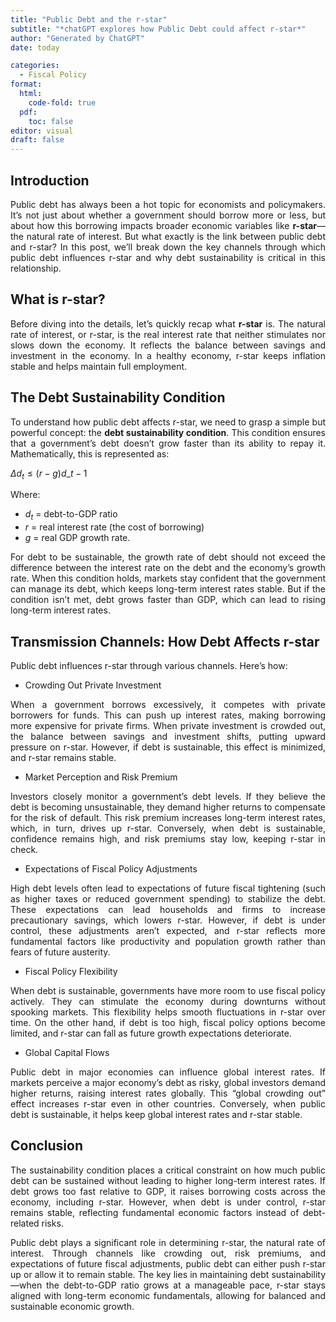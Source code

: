```yaml
---
title: "Public Debt and the r-star"
subtitle: "*chatGPT explores how Public Debt could affect r-star*"
author: "Generated by ChatGPT"
date: today

categories:
  - Fiscal Policy
format: 
  html:
    code-fold: true
  pdf:
    toc: false
editor: visual
draft: false 
---
```


<div align="justify">

## Introduction

Public debt has always been a hot topic for economists and policymakers. It's not just about whether a government should borrow more or less, but about how this borrowing impacts broader economic variables like **r-star**---the natural rate of interest. But what exactly is the link between public debt and r-star? In this post, we'll break down the key channels through which public debt influences r-star and why debt sustainability is critical in this relationship.

## What is r-star?

Before diving into the details, let's quickly recap what **r-star** is. The natural rate of interest, or r-star, is the real interest rate that neither stimulates nor slows down the economy. It reflects the balance between savings and investment in the economy. In a healthy economy, r-star keeps inflation stable and helps maintain full employment.

## The Debt Sustainability Condition

To understand how public debt affects r-star, we need to grasp a simple but powerful concept: the **debt sustainability condition**. This condition ensures that a government's debt doesn't grow faster than its ability to repay it. Mathematically, this is represented as:

$\Delta d_t \leq (r - g) d\_{t-1}$

Where: 

- $d_t$ = debt-to-GDP ratio 
- $r$ = real interest rate (the cost of borrowing) 
- $g$ = real GDP growth rate.

For debt to be sustainable, the growth rate of debt should not exceed the difference between the interest rate on the debt and the economy's growth rate. When this condition holds, markets stay confident that the government can manage its debt, which keeps long-term interest rates stable. But if the condition isn't met, debt grows faster than GDP, which can lead to rising long-term interest rates.

## Transmission Channels: How Debt Affects r-star

Public debt influences r-star through various channels. Here's how:

- Crowding Out Private Investment

When a government borrows excessively, it competes with private borrowers for funds. This can push up interest rates, making borrowing more expensive for private firms. When private investment is crowded out, the balance between savings and investment shifts, putting upward pressure on r-star. However, if debt is sustainable, this effect is minimized, and r-star remains stable.

- Market Perception and Risk Premium

Investors closely monitor a government's debt levels. If they believe the debt is becoming unsustainable, they demand higher returns to compensate for the risk of default. This risk premium increases long-term interest rates, which, in turn, drives up r-star. Conversely, when debt is sustainable, confidence remains high, and risk premiums stay low, keeping r-star in check.

- Expectations of Fiscal Policy Adjustments

High debt levels often lead to expectations of future fiscal tightening (such as higher taxes or reduced government spending) to stabilize the debt. These expectations can lead households and firms to increase precautionary savings, which lowers r-star. However, if debt is under control, these adjustments aren't expected, and r-star reflects more fundamental factors like productivity and population growth rather than fears of future austerity.

- Fiscal Policy Flexibility

When debt is sustainable, governments have more room to use fiscal policy actively. They can stimulate the economy during downturns without spooking markets. This flexibility helps smooth fluctuations in r-star over time. On the other hand, if debt is too high, fiscal policy options become limited, and r-star can fall as future growth expectations deteriorate.

- Global Capital Flows

Public debt in major economies can influence global interest rates. If markets perceive a major economy's debt as risky, global investors demand higher returns, raising interest rates globally. This "global crowding out" effect increases r-star even in other countries. Conversely, when public debt is sustainable, it helps keep global interest rates and r-star stable.

## Conclusion

The sustainability condition places a critical constraint on how much public debt can be sustained without leading to higher long-term interest rates. If debt grows too fast relative to GDP, it raises borrowing costs across the economy, including r-star. However, when debt is under control, r-star remains stable, reflecting fundamental economic factors instead of debt-related risks.

Public debt plays a significant role in determining r-star, the natural rate of interest. Through channels like crowding out, risk premiums, and expectations of future fiscal adjustments, public debt can either push r-star up or allow it to remain stable. The key lies in maintaining debt sustainability---when the debt-to-GDP ratio grows at a manageable pace, r-star stays aligned with long-term economic fundamentals, allowing for balanced and sustainable economic growth.
